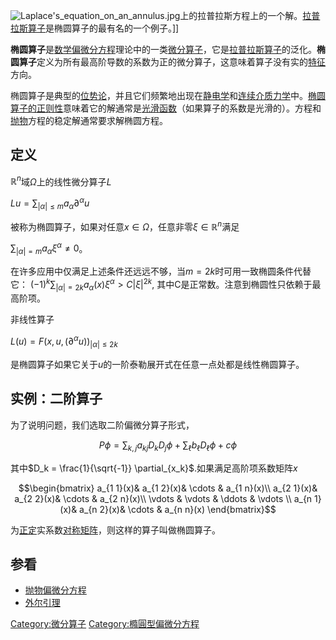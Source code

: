 [[File:Laplace's_equation_on_an_annulus.jpg|thumb]]上的拉普拉斯方程上的一个解。[[拉普拉斯算子|拉普拉斯算子]]是椭圆算子的最有名的一个例子。]]

'''椭圆算子'''是[[数学|数学]][[偏微分方程|偏微分方程]]理论中的一类[[微分算子|微分算子]]，它是[[拉普拉斯算子|拉普拉斯算子]]的泛化。'''椭圆算子'''定义为所有最高阶导数的系数为正的微分算子，这意味着算子没有实的[[特征线法|特征]]方向。

椭圆算子是典型的[[位势论|位势论]]，并且它们频繁地出现在[[静电学|静电学]]和[[连续介质力学|连续介质力学]]中。[[次椭圆型算子|椭圆算子的正则性]]意味着它的解通常是[[光滑函数|光滑函数]]（如果算子的系数是光滑的）。{{le|双曲偏微分方程|Hyperbolic partial differential equation|双曲}}方程和[[抛物偏微分方程|抛物]]方程的稳定解通常要求解椭圆方程。

==定义==
<math>\mathbb{R}^n</math>域<math>\Omega</math>上的线性微分算子<math>L</math>

<math>Lu = \sum_{|\alpha|\leq m} a_{\alpha} {\partial}^{\alpha} u</math>

被称为椭圆算子，如果对任意<math>x\in \Omega</math>，任意非零<math>\xi \in \mathbb{R}^n</math>满足

<math>\sum_{|\alpha| = m} a_{\alpha} {\xi}^{\alpha} \neq 0</math>。

在许多应用中仅满足上述条件还远远不够，当<math>m = 2k</math>时可用一致椭圆条件代替它：
<math>(-1)^k \sum_{|\alpha|= 2k} a_{\alpha}(x) \xi^{\alpha} > C|\xi|^{2k},</math>
其中C是正常数。注意到椭圆性只依赖于最高阶项。

非线性算子

<math>L(u) = F(x, u, (\partial^{\alpha} u))_{|\alpha|\leq 2k}</math>

是椭圆算子如果它关于<math>u</math>的一阶泰勒展开式在任意一点处都是线性椭圆算子。

== 实例：二阶算子 ==

为了说明问题，我们选取二阶偏微分算子形式，

:<math> P\phi = \sum_{k,j} a_{k j}  D_k D_j \phi  + \sum_\ell b_\ell D_{\ell}\phi  +c \phi </math>

其中<math> D_k = \frac{1}{\sqrt{-1}} \partial_{x_k} </math>.如果满足高阶项系数矩阵''x''

:<math> \begin{bmatrix} a_{1 1}(x)& a_{1 2}(x)& \cdots & a_{1 n}(x)\\ a_{2 1}(x)& a_{2 2}(x)& \cdots & a_{2 n}(x)\\
\vdots & \vdots & \ddots & \vdots \\ a_{n 1}(x)& a_{n 2}(x)& \cdots & a_{n n}(x)  \end{bmatrix}</math>

为[[正定|正定]]实系数[[对称矩阵|对称矩阵]]，则这样的算子叫做椭圆算子。

== 参看 ==
{{Portal|数学}}
* [[抛物偏微分方程|抛物偏微分方程]]
* [[外尔引理|外尔引理]]

[[Category:微分算子|Category:微分算子]]
[[Category:橢圓型偏微分方程|Category:橢圓型偏微分方程]]